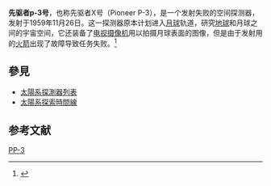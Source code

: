 {{noteTA
|T=zh-cn:先驱者P-3 (X)号; zh-tw:先鋒P-3 (X)號;
|G1=Astronomy
}}
'''先驱者p-3号'''，也称先驱者X号（Pioneer P-3），是一个发射失败的空间探测器，发射于1959年11月26日。这一探测器原本计划进入[[月球|月球]]轨道，研究[[地球|地球]]和月球之间的宇宙空间，它还装备了[[电视|电视]][[摄像机|摄像机]]用以拍摄月球表面的图像，但是由于发射用的[[火箭|火箭]]出现了故障导致任务失败。<ref>{{Cite web |url=http://nssdc.gsfc.nasa.gov/nmc/masterCatalog.do?sc=PIONX |title=Pioneer P-3 |accessdate=2010-10-10 |archive-date=2011-03-16 |archive-url=https://web.archive.org/web/20110316130740/http://nssdc.gsfc.nasa.gov/nmc/masterCatalog.do?sc=PIONX |dead-url=no }}</ref>
==參見==
*[[太陽系探測器列表|太陽系探測器列表]]
*[[太陽系探索時間線|太陽系探索時間線]]

==参考文献==
<div class="references-small">
<references></references>
</div>

{{Pioneer program|before=<br/>[[先驱者P-1(W)号|先驱者P-1(W)号]]|after=<br/>[[先驱者P-30_(Y)号|先驱者P-30 (Y)号]]}}

[[Category:先驱者系列|PP-3]]